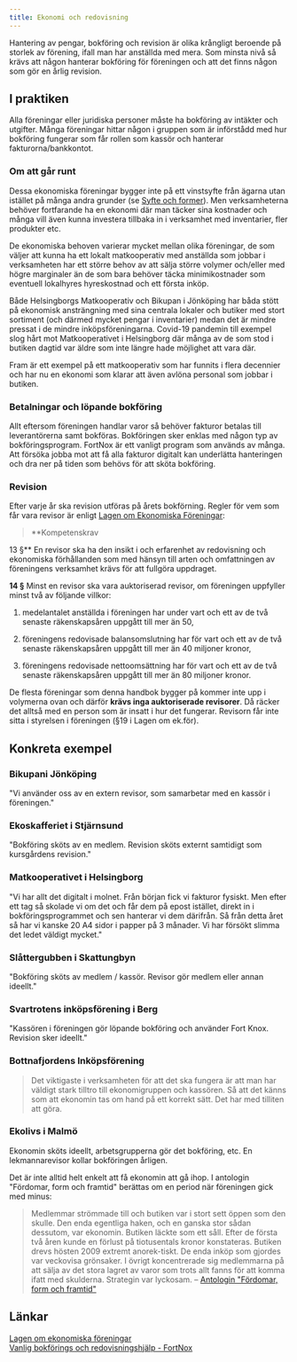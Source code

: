 ```yaml
---
title: Ekonomi och redovisning
---
```


Hantering av pengar, bokföring och revision är olika krångligt beroende på storlek av förening, ifall man har anställda med mera. Som minsta nivå så krävs att någon hanterar bokföring för föreningen och att det finns någon som gör en årlig revision.

## I praktiken

Alla föreningar eller juridiska personer måste ha bokföring av intäkter och utgifter. Många föreningar hittar någon i gruppen som är införstådd med hur bokföring fungerar som får rollen som kassör och hanterar fakturorna/bankkontot.

### Om att går runt

Dessa ekonomiska föreningar bygger inte på ett vinstsyfte från ägarna utan istället på många andra grunder (se [Syfte och former](Syfte%20och%20former%2016b5ad0c385f46ebad522f0bae14e98a.md)). Men verksamheterna behöver fortfarande ha en ekonomi där man täcker sina kostnader och många vill även kunna investera tillbaka in i verksamhet med inventarier, fler produkter etc.

De ekonomiska behoven varierar mycket mellan olika föreningar, de som väljer att kunna ha ett lokalt matkooperativ med anställda som jobbar i verksamheten har ett större behov av att sälja större volymer och/eller med högre marginaler än de som bara behöver täcka minimikostnader som eventuell lokalhyres hyreskostnad och ett första inköp.

Både Helsingborgs Matkooperativ och Bikupan i Jönköping har båda stött på ekonomisk ansträngning med sina centrala lokaler och butiker med stort sortiment (och därmed mycket pengar i inventarier) medan det är mindre pressat i de mindre inköpsföreningarna. Covid-19 pandemin till exempel slog hårt mot Matkooperativet i Helsingborg där många av de som stod i butiken dagtid var äldre som inte längre hade möjlighet att vara där.

Fram är ett exempel på ett matkooperativ som har funnits i flera decennier och har nu en ekonomi som klarar att även avlöna personal som jobbar i butiken.

### Betalningar och löpande bokföring

Allt eftersom föreningen handlar varor så behöver fakturor betalas till leverantörerna samt bokföras. Bokföringen sker enklas med någon typ av bokföringsprogram. FortNox är ett vanligt program som används av många. Att försöka jobba mot att få alla fakturor digitalt kan underlätta hanteringen och dra ner på tiden som behövs för att sköta bokföring.

### Revision

Efter varje år ska revision utföras på årets bokförning. Regler för vem som får vara revisor är enligt [Lagen om Ekonomiska Föreningar](https://www.riksdagen.se/sv/dokument-lagar/dokument/svensk-forfattningssamling/lag-2018672-om-ekonomiska-foreningar_sfs-2018-672):

> \*\*Kompetenskrav

13 §\*\* En revisor ska ha den insikt i och erfarenhet av redovisning och ekonomiska förhållanden som med hänsyn till arten och omfattningen av föreningens verksamhet krävs för att fullgöra uppdraget.

**14 §** Minst en revisor ska vara auktoriserad revisor, om föreningen uppfyller minst två av följande villkor:

1. medelantalet anställda i föreningen har under vart och ett av de två senaste räkenskapsåren uppgått till mer än 50,

2. föreningens redovisade balansomslutning har för vart och ett av de två senaste räkenskapsåren uppgått till mer än 40 miljoner kronor,

3. föreningens redovisade nettoomsättning har för vart och ett av de två senaste räkenskapsåren uppgått till mer än 80 miljoner kronor.

De flesta föreningar som denna handbok bygger på kommer inte upp i volymerna ovan och därför **krävs inga auktoriserade revisorer**. Då räcker det alltså med en person som är insatt i hur det fungerar. Revisorn får inte sitta i styrelsen i föreningen (§19 i Lagen om ek.för).

## Konkreta exempel

### Bikupani Jönköping

"Vi använder oss av en extern revisor, som samarbetar med en kassör i föreningen."

### Ekoskafferiet i Stjärnsund

"Bokföring sköts av en medlem. Revision sköts externt samtidigt som kursgårdens revision."

### Matkooperativet i Helsingborg

"Vi har allt det digitalt i molnet. Från början fick vi fakturor fysiskt. Men efter ett tag så skolade vi om det och får dem på epost istället, direkt in i bokföringsprogrammet och sen hanterar vi dem därifrån. Så från detta året så har vi kanske 20 A4 sidor i papper på 3 månader. Vi har försökt slimma det ledet väldigt mycket."

### Slåttergubben i Skattungbyn

"Bokföring sköts av medlem / kassör. Revisor gör medlem eller annan ideellt."

### Svartrotens inköpsförening i Berg

"Kassören i föreningen gör löpande bokföring och använder Fort Knox. Revision sker ideellt."

### Bottnafjordens Inköpsförening

> Det viktigaste i verksamheten för att det ska fungera är att man har väldigt stark tilltro till ekonomigruppen och kassören. Så att det känns som att ekonomin tas om hand på ett korrekt sätt. Det har med tilliten att göra.

### Ekolivs i Malmö

Ekonomin sköts ideellt, arbetsgrupperna gör det bokföring, etc. En lekmannarevisor kollar bokföringen årligen.

Det är inte alltid helt enkelt att få ekonomin att gå ihop. I antologin "Fördomar, form och framtid" berättas om en period när föreningen gick med minus:

> Medlemmar strömmade till och butiken var i stort sett öppen som den skulle. Den enda egentliga haken, och en ganska stor sådan dessutom, var ekonomin. Butiken läckte som ett såll. Efter de första två åren kunde en förlust på tiotusentals kronor konstateras. Butiken drevs hösten 2009 extremt anorek-tiskt. De enda inköp som gjordes var veckovisa grönsaker. I övrigt koncentrerade sig medlemmarna på att sälja av det stora lagret av varor som trots allt fanns för att komma ifatt med skulderna. Strategin var lyckosam. – [Antologin "Fördomar, form och framtid"](https://www.ekolivs.se/wp-content/uploads/2016/10/Sektor3-antologi_2012_web_enkel.pdf)

## Länkar

[Lagen om ekonomiska föreningar](https://www.riksdagen.se/sv/dokument-lagar/dokument/svensk-forfattningssamling/lag-2018672-om-ekonomiska-foreningar_sfs-2018-672)  
[Vanlig bokförings och redovisningshjälp - FortNox](https://www.fortnox.se/program/fortnox-bokforing/?gclid=Cj0KCQjwtsv7BRCmARIsANu-CQcbWnG0JVWx-oI6xhwAC3HALQfi_alidpawRGCu43khX3Ej2GRX5FEaAijNEALw_wcB)
